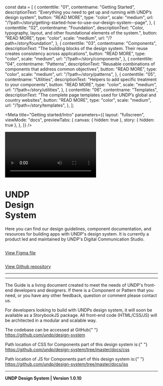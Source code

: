 
const data = [
  {
    contenttile: "01",
    contentname: "Getting Started",
    descriptionText:
      "Everything you need to get up and running with UNDP’s design system",
    button: "READ MORE",
    type: "color",
    scale: "medium",
    url: "/?path=/story/getting-started-how-to-use-our-design-system--page",
  },
  {
    contenttile: "02",
    contentname: "Foundation",
    descriptionText:
      "Color, typography, layout, and other foundational elements of the system.",
    button: "READ MORE",
    type: "color",
    scale: "medium",
    url: "/?path=/story/foundation",
  },
  {
    contenttile: "03",
    contentname: "Components",
    descriptionText:
      "The building blocks of the design system. Their reuse creates consistency across applications",
    button: "READ MORE",
    type: "color",
    scale: "medium",
    url: "/?path=/story/components",
  },
  {
    contenttile: "04",
    contentname: "Patterns",
    descriptionText:
      "Reusable combinations of components that address common objectives",
    button: "READ MORE",
    type: "color",
    scale: "medium",
    url: "/?path=/story/patterns",
  },
  {
    contenttile: "05",
    contentname: "Utilities",
    descriptionText: "Helpers to add specific treatment to your components",
    button: "READ MORE",
    type: "color",
    scale: "medium",
    url: "/?path=/story/utilities",
  },
  {
    contenttile: "06",
    contentname: "Templates",
    descriptionText:
      "The complete page templates used for UNDP’s global and country websites",
    button: "READ MORE",
    type: "color",
    scale: "medium",
    url: "/?path=/story/templates",
  },
];

<Meta
  title="Getting started/Intro"
  parameters={{
    layout: "fullscreen",
    viewMode: "docs",
    previewTabs: {
      canvas: { hidden: true },
      story: { hidden: true },
    },
  }}
/>

<style>{`
  .sbdocs-wrapper {
    padding: 20px 8px;
  }
  .sbdocs-content {
    max-width: none;
  }
  .sbdocs div[class*="css-"] {
    margin: inherit;
  }
`}</style>

<div name="Intro" class="documentation-page">
  <div class="grid-container full header">
    <div class="grid-x grid-margin-x">
      <div className="cell">
        <div
          style={{
            position: "relative",
            width: "100%",
            height: "0",
            paddingBottom: "56.25%",
          }}
        >
          <video
            loop={true}
            autoPlay={true}
            playsInline={true}
            style={{ pointerEvents: "none" }}
          >
            <source src={headerVideo1080p} type="video/mp4" media="all" />
            <source
              src={headerVideo720p}
              type="video/mp4"
              media="all and (max-width: 720px)"
            />
            <source
              src={headerVideo480p}
              type="video/mp4"
              media="all and (max-width: 480px)"
            />
            <source
              src={headerVideo360p}
              type="video/mp4"
              media="all and (max-width: 360px)"
            />
          </video>
        </div>
      </div>
    </div>
  </div>
  <div className="grid-container">
    <div className="grid-x grid-margin-x intro">
      <div className="medium-6 cell">
        <h1 className="title">
          UNDP
          <br />
          Design
          <br />
          System
        </h1>
      </div>
      <div className="medium-6 cell">
        <p className="subtitle">
          Here you can find our design guidelines, component documentation, and
          resources for building apps with UNDP's design system. It is currently
          a product led and maintained by UNDP's Digital Communication Studio.
        </p>
      </div>
      <div className="medium-6 cell figma">
        <a
          href="https://www.figma.com/community/file/1128400672549109458"
          target="_blank"
        >
          <img src={figmaLogo} alt="" />
          <p>View Figma file</p>
        </a>
      </div>
      <div className="medium-6 cell github">
        <a href="https://github.com/undp/design-system" target="_blank">
          <img src={githubLogo} alt="" />
          <p>View Github repository</p>
        </a>
      </div>
    </div>
    <div className="grid-x grid-margin-x content">
      <div className="cell">
        <hr />
        <Heading type="2" label="What's inside" />
        <div className="featured-content-cards__wrapper">
          <FeaturedContentCard data={data} />
        </div>
        <hr />
        <Heading type="2" label="Contributing" />
        <p>
          The Guide is a living document created to meet the needs of UNDP's
          front-end developers and designers. If there is a Component or Pattern
          that you need, or you have any other feedback, question or comment
          please contact us.
        </p>
        <p>
          For developers looking to build with UNDPs design system, it will soon
          be available as a StorybookJS package. All front-end code
          (HTML/CSS/JS) will be architected in a modular and scalable way.
        </p>
        <Heading type="3" label="Codebase" />
        <p>
          The codebase can be accessed at GitHub{" "}
          <a href="https://github.com/undp/design-system" target="_blank">
            https://github.com/undp/design-system
          </a>
        </p>
        <p>
          Path location of CSS for Components part of this design system is:{" "}
          <a
            href="https://github.com/undp/design-system/tree/master/docs/css"
            target="_blank"
          >
            https://github.com/undp/design-system/tree/master/docs/css
          </a>
        </p>
        <p>
          Path location of JS for Components part of this design system is:{" "}
          <a
            href="https://github.com/undp/design-system/tree/master/docs/jss"
            target="_blank"
          >
            https://github.com/undp/design-system/tree/master/docs/jss
          </a>
        </p>
        <hr />
        <p>
          <strong>UNDP Design System | Version 1.0.10</strong>
        </p>
      </div>
    </div>
  </div>
</div>
